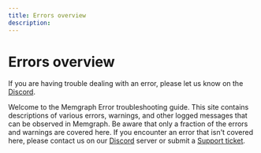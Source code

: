 ```yaml
---
title: Errors overview
description: 
---
```



# Errors overview

<Callout type="info">
If you are having trouble dealing with an error, please let us know on the <a href="https://www.discord.gg/memgraph"
target="_blank">Discord</a>.
</Callout>

Welcome to the Memgraph Error troubleshooting guide. This site contains
descriptions of various errors, warnings, and other logged messages that can be
observed in Memgraph. Be aware that only a fraction of the errors and warnings
are covered here. If you encounter an error that isn't covered here, please
contact us on our [Discord](https://www.discord.gg/memgraph) server or
submit a [Support ticket](https://support.memgraph.com).
